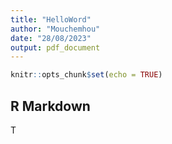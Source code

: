 ```yaml
---
title: "HelloWord"
author: "Mouchemhou"
date: "28/08/2023"
output: pdf_document
---
```


```r
knitr::opts_chunk$set(echo = TRUE)
```

## R Markdown

T
